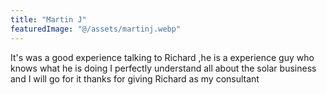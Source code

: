 ```yaml
---
title: "Martin J"
featuredImage: "@/assets/martinj.webp"
---
```

It's was a good experience talking to Richard ,he is a experience guy who knows what he is doing I perfectly understand all about the solar business and I will go for it thanks for giving Richard as my consultant